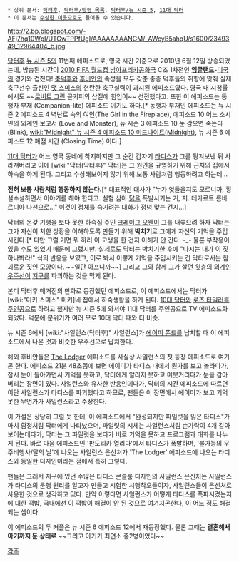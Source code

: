  * 상위 문서: [[닥터후]], [[닥터후/방영 목록]], [[닥터후/뉴 시즌 5]], [[11대 닥터]]
 * 이 문서는 [[수상한 이웃]]으로도 들어올 수 있습니다.

http://2.bp.blogspot.com/-AFj7hq10WpI/UTGwTPPfUgI/AAAAAAAANGM/_AWcyB5ahqU/s1600/2349349_12964404_b.jpg

[[닥터후]] [[닥터후/뉴 시즌 5|뉴 시즌 5]]의 11번째 에피소드로, 영국 시간 기준으로 2010년 6월 12일 방송되었는데, 방송된 시간이 [[2010 FIFA 월드컵 남아프리카공화국]] C조 1차전인 '''[[잉글랜드]]'''-[[미국]]의 경기와 겹쳤다! [[축덕후]]와 [[후비안]]의 속성을 모두 갖춘 중증 덕후들의 취향에 맞춰 실제 축구선수 출신인 [[맷 스미스]]의 현란한 축구실력이 과시된 에피소드였다. 영국 내 시청률에서도 ~~[[로버트 그린]] 골키퍼의 삽질에 힘입어~~ 선전했다고. 또한 이 에피소드는 동행자 부재 (Companion-lite) 에피소드 이기도 하다.[* 동행자 부재인 에피소드는 뉴 시즌 2 에피소드 4 벽난로 속의 여인(The Girl in the Fireplace), 에피소드 10 어느 소시민의 외계인 보고서 (Love and Monster), 뉴 시즌 3 에피소드 10 눈 감으면 죽는다 (Blink), [[wiki:"Midnight" 뉴 시즌 4 에피소드 10 미드나이트(Midnight)]], 뉴 시즌 6 에피소드 12 폐점 시간 (Closing Time) 이다.]

[[11대 닥터]]가 어느 영국 동네에 착지하지만 그 순간 갑자기 [[타디스]]가 그를 튕겨보낸 뒤 사라져버리고 이에 [wiki:"닥터(닥터후)" 닥터]는 그 원인을 규명하기 위해 근처의 집에서 하숙을 하게 된다. 그리고 수상해보이지 않기 위해 보통 사람처럼 행동하려고 하는데...

'''전혀 보통 사람처럼 행동하지 않는다.'''[* 대표적인 대사가 "누가 엿들을지도 모르니까, 횡설수설하면서 이야기를 해야 한다고. 실험 삼아 [[닭]]을 폭발시키는 거, 지. 데카르트 롬바르디아 나선으로..." 이것이 정체를 숨기려는 대화가 정녕 맞는 건지...]

닥터의 온갖 기행을 보다 못한 하숙집 주인 [[크레이그 오웬]]이 그를 내쫓으려 하자 닥터는 그가 자신이 처한 상황을 이해하도록 만들기 위해 '''박치기'''로 그에게 자신의 기억을 주입시킨다.[* 다만 그럴 거면 뭐 하러 이 고생을 한 건지 이해가 안 간다. -_- 물론 부작용이 있을 수도 있었기 때문에 그랬지만. 실제로도 닥터는 박치기한 후에 "다시는 내가 이 짓 하나봐라!" 식의 반응을 보였고, 이로 봐서 이렇게 기억을 주입시키는 건 닥터로서는 참 괴로운 짓인 모양이다. ~~일단 아프니까~~] 그리고 그와 함께 그가 살던 윗층의 [[외계인]] [[우주선]]이 [[지구]]를 파괴하는 것을 막게 된다.

본디 닥터후 매거진의 만화로 등장했던 에피소드로, 이 에피소드에서는 닥터가 [wiki:"미키 스미스" 미키]네 집에서 하숙생활을 하게 된다. [[10대 닥터]]와 [[로즈 타일러]]를 [[주인공]]으로 하려고 했지만 뉴 시즌 5에 와서야 11대 닥터를 주인공으로 TV 에피소드화 되었다. 덕분에 분위기가 여러 모로 10대 닥터 때와 더 비슷.

뉴 시즌 6에서 [wiki:"사일런스(닥터후)" 사일런스]가 [[에이미 폰드]]를 납치할 때 이 에피소드에서 나온 것과 비슷한 우주선으로 납치한다.

해외 후비안들은 [[The Lodger]] 에피소드를 사실상 사일런스의 첫 등장 에피소드로 여기곤 한다. 에피소드 21분 48초쯤에 보면 에이미가 타디스 내에서 뭔가를 보고 놀라다가, 잠시 눈이 돌아가면서 기억을 못하고, 닥터에게 알리지 못하고 머뭇거리다가 눈을 감아버리는 장면이 있다. 사일런스와 유사한 반응인데다가, 닥터의 시간 에피소드에 따르면 이단 사일런스가 타디스를 파괴했다고 하므로, 팬들은 이 장면에서 에이미가 보고 기억 못한 무언가가 사일런스라고 주장한다. 

이 가설은 상당히 그럴 듯 한데, 이 에피소드에서 "완성되지만 파일럿을 잃은 타디스"가 마치 함정처럼 닥터에게 나타났으며, 파일럿의 시체는 사일런스처럼 손가락이 4개 같아 보이는데다가, 닥터는 그 파일럿을 보다가 바로 기억을 못하고 프로그램과 대화를 나누게 된다. 바로 다음 에피소드인 '판도리카 열리다'에서 타디스가 폭발하며, '불가능의 우주비행사/달의 날'에 나오는 사일런스 은신처가 'The Lodger' 에피소드에 나오는 타디스와 동일한 디자인이라는 점에서 특히 그렇다. 

팬들은 그래서 지구에 있던 수많은 타디스 콘솔룸 디자인의 사일런스 은신처는 사일런스가 타디스의 운행 원리를 알고자 만들고 시험한 시행착오들이자, 사일런스들이 은신처로 사용한 것으로 생각하고 있다. 만약 이렇다면 사일런스가 어떻게 타디스를 폭파시켰는지에 대한 떡밥, 국내에선 이 떡밥이 해결이 안 된 것으로 여겨지곤한다, 이 어느 정도 해결되는 셈이다. 

이 에피소드의 두 커플은 뉴 시즌 6 에피소드 12에서 재등장했다. 물론 그때는 '''결혼해서 아기까지 둔 상태로''' ~~그리고 아기가 최연소 중2병이었다~~

[[각주]]
